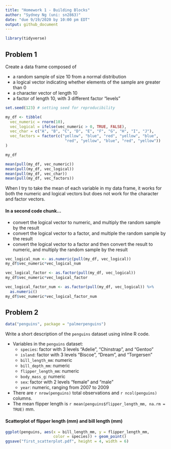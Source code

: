 ```yaml
---
title: "Homework 1 - Building Blocks"
author: "Sydney Ng (uni: sn2863)"
date: "due 9/19/2020 by 10:00 pm EDT"
output: github_document
---
```


```r
library(tidyverse)
```

## Problem 1

Create a data frame composed of

* a random sample of size 10 from a normal distribution
* a logical vector indicating whether elements of the sample are greater than 0
* a character vector of length 10
* a factor of length 10, with 3 different factor "levels"

```r
set.seed(123) # setting seed for reproducibility

my_df <- tibble(
  vec_numeric = rnorm(10),
  vec_logical = ifelse(vec_numeric > 0, TRUE, FALSE),
  vec_char = c("A", "B", "C", "D", "E", "F", "G", "H", "I", "J"),
  vec_factors = factor(c("yellow", "blue", "red", "yellow", "blue", 
                          "red", "yellow", "blue", "red", "yellow"))
)

my_df

mean(pull(my_df, vec_numeric))
mean(pull(my_df, vec_logical))
mean(pull(my_df, vec_char))
mean(pull(my_df, vec_factors))
```

When I try to take the mean of each variable in my data frame, it works for both the numeric and logical vectors but does not work for the character and factor vectors.

#### In a second code chunk...

* convert the logical vector to numeric, and multiply the random sample by the result
* convert the logical vector to a factor, and multiple the random sample by the result
* convert the logical vector to a factor and then convert the result to numeric, and multiply the random sample by the result

```r
vec_logical_num <- as.numeric(pull(my_df, vec_logical))
my_df$vec_numeric*vec_logical_num

vec_logical_factor <- as.factor(pull(my_df, vec_logical))
my_df$vec_numeric*vec_logical_factor

vec_logical_factor_num <- as.factor(pull(my_df, vec_logical)) %>%
  as.numeric()
my_df$vec_numeric*vec_logical_factor_num
```

## Problem 2

```r
data("penguins", package = "palmerpenguins")
```

Write a short description of the `penguins` dataset using inline R code.

* Variables in the `penguins` dataset:
  * `species`: factor with 3 levels "Adelie", "Chinstrap", and "Gentoo"
  * `island`: factor with 3 levels "Biscoe", "Dream", and "Torgersen"
  * `bill_length_mm`: numeric
  * `bill_depth_mm`: numeric
  * `flipper_length_mm`: numeric
  * `body_mass_g`: numeric
  * `sex`: factor with 2 levels "female" and "male"
  * `year`: numeric, ranging from 2007 to 2009
* There are `r nrow(penguins)` total observations and `r ncol(penguins)` columns.
* The mean flipper length is `r mean(penguins$flipper_length_mm, na.rm = TRUE)` mm.

#### Scatterplot of flipper length (mm) and bill length (mm)
```r
ggplot(penguins, aes(x = bill_length_mm, y = flipper_length_mm, 
                     color = species)) + geom_point()
ggsave("first_scatterplot.pdf", height = 4, width = 6)
```

